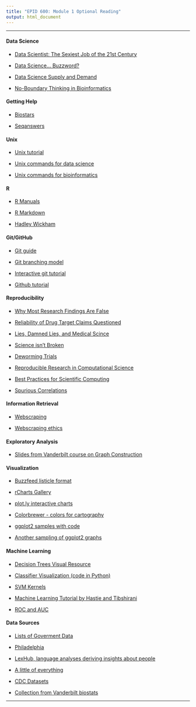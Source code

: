 ```yaml
---
title: "EPID 600: Module 1 Optional Reading"
output: html_document
---
```

***

#### Data Science

- [Data Scientist: The Sexiest Job of the 21st Century](https://hbr.org/2012/10/data-scientist-the-sexiest-job-of-the-21st-century/)

- [Data Science... Buzzword?](http://www.forbes.com/sites/gilpress/2013/08/19/data-science-whats-the-half-life-of-a-buzzword/)

- [Data Science Supply and Demand](http://www.forbes.com/sites/gilpress/2015/04/30/the-supply-and-demand-of-data-scientists-what-the-surveys-say/)

- [No-Boundary Thinking in Bioinformatics](http://www.biodatamining.org/content/6/1/19)


#### Getting Help

- [Biostars](https://www.biostars.org/)

- [Seqanswers](http://seqanswers.com/)


#### Unix

- [Unix tutorial](http://www.ee.surrey.ac.uk/Teaching/Unix/)

- [Unix commands for data science](http://www.gregreda.com/2013/07/15/unix-commands-for-data-science/)

- [Unix commands for bioinformatics](http://lh3lh3.users.sourceforge.net/biounix.shtml)


#### R

- [R Manuals](https://cran.r-project.org/manuals.html)

- [R Markdown](http://rmarkdown.rstudio.com/)

- [Hadley Wickham](http://priceonomics.com/hadley-wickham-the-man-who-revolutionized-r/)


#### Git/GitHub

- [Git guide](https://rogerdudler.github.io/git-guide/)

- [Git branching model](http://nvie.com/posts/a-successful-git-branching-model/)

- [Interactive git tutorial](https://try.github.io/levels/1/challenges/1)

- [Github tutorial](http://kbroman.org/github_tutorial/)


#### Reproducibility

- [Why Most Research Findings Are False](http://www.ncbi.nlm.nih.gov/pmc/articles/PMC1182327/pdf/pmed.0020124.pdf)

- [Reliability of Drug Target Claims Questioned](http://blogs.nature.com/news/2011/09/reliability_of_new_drug_target.html)

- [Lies, Damned Lies, and Medical Scince](http://www.theatlantic.com/magazine/archive/2010/11/lies-damned-lies-and-medical-science/308269/)

- [Science isn't Broken](http://fivethirtyeight.com/features/science-isnt-broken/)

- [Deworming Trials](http://www.buzzfeed.com/bengoldacre/deworming-trials)

- [Reproducible Research in Computational Science](http://www.ncbi.nlm.nih.gov/pmc/articles/PMC3383002/)

- [Best Practices for Scientific Computing](http://journals.plos.org/plosbiology/article?id=10.1371/journal.pbio.1001745)

- [Spurious Correlations](http://www.tylervigen.com/spurious-correlations)


#### Information Retrieval

- [Webscraping](https://blog.hartleybrody.com/web-scraping/)

- [Webscraping ethics](https://quickleft.com/blog/is-web-scraping-ethical/)

#### Exploratory Analysis

- [Slides from Vanderbilt course on Graph Construction](http://biostat.mc.vanderbilt.edu/wiki/pub/Main/StatGraphCourse/graphscourse.pdf)


#### Visualization

- [Buzzfeed listicle format](http://www.storybench.org/using-buzzfeeds-listicle-format-tell-stories-maps-charts/)

- [rCharts Gallery](http://rcharts.io/gallery/)

- [plot.ly interactive charts](http://moderndata.plot.ly/interactive-r-visualizations-with-d3-ggplot2-rstudio/)

- [Colorbrewer - colors for cartography](http://colorbrewer2.org/)

- [ggplot2 samples with code](http://rvisualization.com/r-scripts/)

- [Another sampling of ggplot2 graphs](http://shiny.stat.ubc.ca/r-graph-catalog/)



#### Machine Learning

- [Decision Trees Visual Resource](http://www.r2d3.us/visual-intro-to-machine-learning-part-1/)

- [Classifier Visualization (code in Python)](http://scikit-learn.org/stable/auto_examples/plot_classifier_comparison.html)

- [SVM Kernels](http://scikit-learn.org/stable/auto_examples/svm/plot_svm_kernels.html)

- [Machine Learning Tutorial by Hastie and Tibshirani](http://www.r-bloggers.com/in-depth-introduction-to-machine-learning-in-15-hours-of-expert-videos/)

- [ROC and AUC](http://www.joyofdata.de/blog/illustrated-guide-to-roc-and-auc/)


#### Data Sources

- [Lists of Goverment Data](http://www.data.gov/open-gov/)

- [Philadelphia](https://www.opendataphilly.org/)

- [LexHub, language analyses deriving insights about people](http://lexhub.org/data_sets.html)

- [A little of everything](https://github.com/caesar0301/awesome-public-datasets/blob/master/README.rst)

- [CDC Datasets](http://www.cdc.gov/nchs/data_access/ftp_data.htm)

- [Collection from Vanderbilt biostats](http://biostat.mc.vanderbilt.edu/wiki/Main/DataSets)

***

